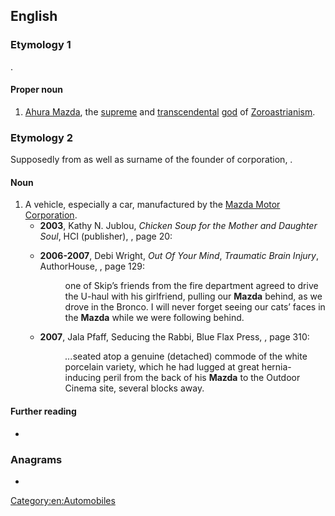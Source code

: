 ==English==

===Etymology 1===
{{translit|en|ae|𐬨𐬀𐬰𐬛𐬁|t=wisdom}}.

====Proper noun====
{{en-prop}}

# {{lb|en|Zoroastrianism}} [[Ahura Mazda]], the [[supreme]] and [[transcendental]] [[god]] of [[Zoroastrianism]].

===Etymology 2===
Supposedly from {{m|en|Mazda}} as well as surname of the founder of corporation, {{w|Jujiro Matsuda}}.

====Noun====
{{en-noun}}

# A vehicle, especially a car, manufactured by the [[w:Mazda|Mazda Motor Corporation]].
#* '''2003''', Kathy N. Jublou, ''Chicken Soup for the Mother and Daughter Soul'', HCI (publisher), {{ISBN|075730088X}}, page 20:
#*: {{quote|en|Nicole and I met outside the church after my bell choir rehersal. I will never forget watching her climb out of her '''Mazda''' RX7 and just keep going up, up, up. She was tall, she was blond and she was gorgeous.}}
#* '''2006-2007''', Debi Wright, ''Out Of Your Mind'', ''Traumatic Brain Injury'', AuthorHouse, {{ISBN|1434329860}}, page 129:
#*: <!--Then -->one of Skip’s friends from the fire department agreed to drive the U-haul with his girlfriend, pulling our '''Mazda''' behind, as we drove in the Bronco. I will never forget seeing our cats’ faces in the '''Mazda''' while we were following behind.
#* '''2007''', Jala Pfaff, Seducing the Rabbi, Blue Flax Press, {{ISBN|0977255808}}, page 310:
#*: ''...''seated atop a genuine (detached) commode of the white porcelain variety, which he had lugged at great hernia-inducing peril from the back of his '''Mazda''' to the Outdoor Cinema site, several blocks away.

====Further reading====
* {{pedialite}}

===Anagrams===
* {{anagrams|en|a=aadmz|amaz'd}}

[[Category:en:Automobiles]]